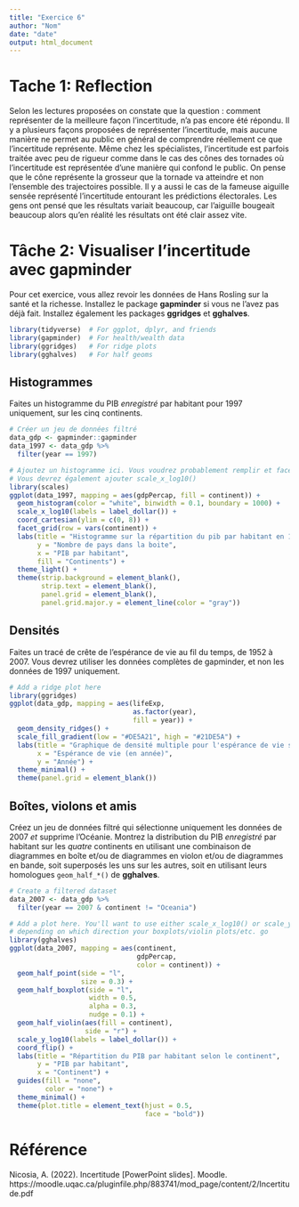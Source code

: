 ```yaml
---
title: "Exercice 6"
author: "Nom"
date: "date"
output: html_document
---
```


# Tache  1: Reflection

Selon les lectures proposées on constate que la question : comment représenter de la meilleure façon l’incertitude, n’a pas encore été répondu. Il y a plusieurs façons proposées de représenter l’incertitude, mais aucune manière ne permet au public en général de comprendre réellement ce que l’incertitude représente. Même chez les spécialistes, l’incertitude est parfois traitée avec peu de rigueur comme dans le cas des cônes des tornades où l’incertitude est représentée d’une manière qui confond le public. On pense que le cône représente la grosseur que la tornade va atteindre et non l’ensemble des trajectoires possible. Il y a aussi le cas de la fameuse aiguille sensée représenté l’incertitude entourant les prédictions électorales. Les gens ont pensé que les résultats variait beaucoup, car l’aiguille bougeait beaucoup alors qu’en réalité les résultats ont été clair assez vite. 

# Tâche 2: Visualiser l'incertitude avec gapminder

Pour cet exercice, vous allez revoir les données de Hans Rosling sur la santé et la richesse. Installez le package **gapminder** si vous ne l'avez pas déjà fait. Installez également les packages **ggridges** et **gghalves**.

```r
library(tidyverse)  # For ggplot, dplyr, and friends
library(gapminder)  # For health/wealth data
library(ggridges)   # For ridge plots
library(gghalves)   # For half geoms
```

## Histogrammes

Faites un histogramme du PIB *enregistré* par habitant pour 1997 uniquement, sur les cinq continents.

```r
# Créer un jeu de données filtré
data_gdp <- gapminder::gapminder
data_1997 <- data_gdp %>% 
  filter(year == 1997)
```

```r
# Ajoutez un histogramme ici. Vous voudrez probablement remplir et facetter.
# Vous devrez également ajouter scale_x_log10()
library(scales)
ggplot(data_1997, mapping = aes(gdpPercap, fill = continent)) +
  geom_histogram(color = "white", binwidth = 0.1, boundary = 1000) +
  scale_x_log10(labels = label_dollar()) +
  coord_cartesian(ylim = c(0, 8)) +
  facet_grid(row = vars(continent)) +
  labs(title = "Histogramme sur la répartition du pib par habitant en 1997 séparé par continent",
       y = "Nombre de pays dans la boite",
       x = "PIB par habitant",
       fill = "Continents") +
  theme_light() +
  theme(strip.background = element_blank(),
        strip.text = element_blank(),
        panel.grid = element_blank(),
        panel.grid.major.y = element_line(color = "gray"))

```


## Densités

Faites un tracé de crête de l'espérance de vie au fil du temps, de 1952 à 2007. Vous devrez utiliser les données complètes de gapminder, et non les données de 1997 uniquement.

```r
# Add a ridge plot here
library(ggridges)
ggplot(data_gdp, mapping = aes(lifeExp,
                               as.factor(year),
                               fill = year)) +
  geom_density_ridges() +
  scale_fill_gradient(low = "#DE5A21", high = "#21DE5A") +
  labs(title = "Graphique de densité multiple pour l'espérance de vie séparé par année",
       x = "Espérance de vie (en année)",
       y = "Année") +
  theme_minimal() +
  theme(panel.grid = element_blank())
```


## Boîtes, violons et amis

Créez un jeu de données filtré qui sélectionne uniquement les données de 2007 *et* supprime l'Océanie. Montrez la distribution du PIB *enregistré* par habitant sur les *quatre* continents en utilisant une combinaison de diagrammes en boîte et/ou de diagrammes en violon et/ou de diagrammes en bande, soit superposés les uns sur les autres, soit en utilisant leurs homologues `geom_half_*()` de **gghalves**.

```r
# Create a filtered dataset
data_2007 <- data_gdp %>% 
  filter(year == 2007 & continent != "Oceania")
```

```r
# Add a plot here. You'll want to use either scale_x_log10() or scale_y_log10(),
# depending on which direction your boxplots/violin plots/etc. go
library(gghalves)
ggplot(data_2007, mapping = aes(continent, 
                                gdpPercap, 
                                color = continent)) +
  geom_half_point(side = "l", 
                  size = 0.3) +
  geom_half_boxplot(side = "l", 
                    width = 0.5, 
                    alpha = 0.3, 
                    nudge = 0.1) +
  geom_half_violin(aes(fill = continent), 
                   side = "r") +
  scale_y_log10(labels = label_dollar()) +
  coord_flip() +
  labs(title = "Répartition du PIB par habitant selon le continent",
       y = "PIB par habitant",
       x = "Continent") +
  guides(fill = "none", 
         color = "none") +
  theme_minimal() +
  theme(plot.title = element_text(hjust = 0.5, 
                                  face = "bold"))
```

# Référence

Nicosia, A. (2022). Incertitude [PowerPoint slides]. Moodle.
https://moodle.uqac.ca/pluginfile.php/883741/mod_page/content/2/Incertitude.pdf
